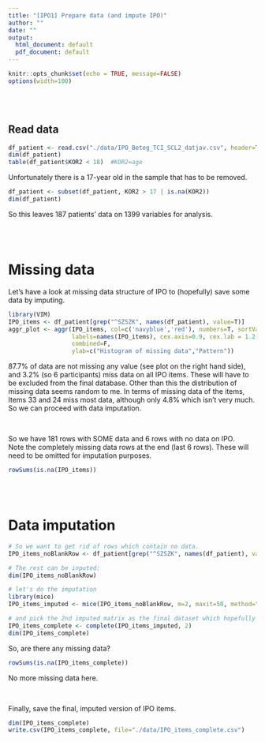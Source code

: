 ```yaml
---
title: "[IPO1] Prepare data (and impute IPO)"
author: ""
date: ""
output:
  html_document: default
  pdf_document: default
---
```

  

```r
knitr::opts_chunk$set(echo = TRUE, message=FALSE)
options(width=100)
```

<br>
<br>

## Read data

```r
df_patient <- read.csv("./data/IPO_Beteg_TCI_SCL2_datjav.csv", header=T, sep=",") 
dim(df_patient)
table(df_patient$KOR2 < 18)  #KOR2=age
```
Unfortunately there is a 17-year old in the sample that has to be removed. 

```r
df_patient <- subset(df_patient, KOR2 > 17 | is.na(KOR2)) 
dim(df_patient) 
```

So this leaves 187 patients' data on 1399 variables for analysis.

<br>
<br>

# Missing data

Let's have a look at missing data structure of IPO to (hopefully) save some data by imputing. 
```r
library(VIM)
IPO_items <- df_patient[grep("^SZSZK", names(df_patient), value=T)]
aggr_plot <- aggr(IPO_items, col=c('navyblue','red'), numbers=T, sortVars=F, 
                  labels=names(IPO_items), cex.axis=0.9, cex.lab = 1.2, gap=1.2,
                  combined=F, 
                  ylab=c("Histogram of missing data","Pattern"))

```

87.7% of data are not missing any value (see plot on the right hand side), and 3.2% (so 6 participants) miss data on all IPO items. These will have to be excluded from the final database.  Other than this the distribution of missing data seems random to me. 
In terms of missing data of the items, Items 33 and 24 miss most data, although only 4.8% which isn't very much.  So we can proceed with data imputation. 

<br>

So we have 181 rows with SOME data and 6 rows with no data on IPO. 
<br>
Note the completely missing data rows at the end (last 6 rows). These will need to be omitted for imputation purposes.
```r
rowSums(is.na(IPO_items))
```


<br>
<br>

# Data imputation 

```r
# So we want to get rid of rows which contain no data.
IPO_items_noBlankRow <- df_patient[grep("^SZSZK", names(df_patient), value=T)][!(rowSums(is.na(IPO_items)) == "83"),] 

# The rest can be inputed:
dim(IPO_items_noBlankRow) 
```

``` r
# let's do the imputation 
library(mice)
IPO_items_imputed <- mice(IPO_items_noBlankRow, m=2, maxit=50, method="pmm", seed=1239)
```

```r
# and pick the 2nd imputed matrix as the final dataset which hopefully contains no missing data
IPO_items_complete <- complete(IPO_items_imputed, 2) 
dim(IPO_items_complete)
```

So, are there any missing data?
```r
rowSums(is.na(IPO_items_complete))
```
No more missing data here.

<br>

Finally, save the final, imputed version of IPO items.  
```r
dim(IPO_items_complete)
write.csv(IPO_items_complete, file="./data/IPO_items_complete.csv")
```


